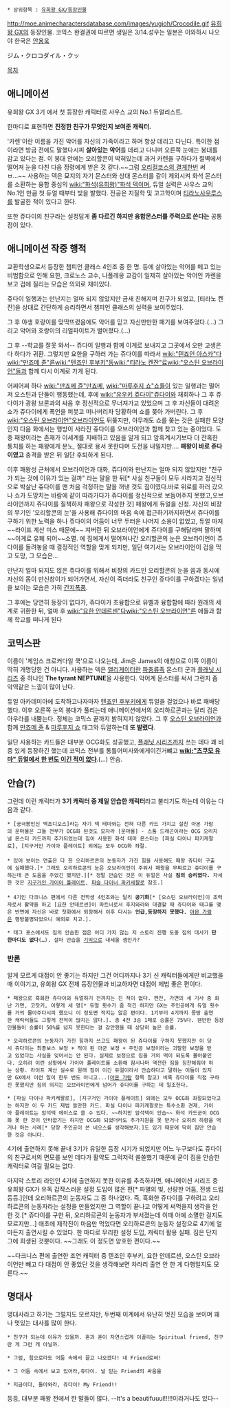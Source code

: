  * 상위항목 : [[유희왕 GX/등장인물]]

http://moe.animecharactersdatabase.com/images/yugioh/Crocodile.gif
[[유희왕 GX]]의 등장인물. 코믹스 완결권에 따르면 생일은 3/14.성우는 일본은 이와하시 나오야 한국은 [[안용욱]]

ジム・クロコダイル・クッ

[[목차]]

== 애니메이션 ==
유희왕 GX 3기 에서 첫 등장한 캐릭터로 사우스 교의 No.1 듀얼리스트.

한마디로 표현하면 '''진정한 친구가 무엇인지 보여준 캐릭터.'''

'카렌'이란 이름을 가진 악어를 자신의 가족이라고 하며 항상 데리고 다닌다. 특이한 점이라면 방금 전에도 말했다시피 '''살아있는 악어'''를 데리고 다니며 오른쪽 눈에는 붕대를 감고 있다는 점. 이 붕대 안에는 오리할콘이 박혀있는데 과거 카렌을 구하다가 절벽에서 떨어져 눈을 다친 다음 정령에게 받은 것 같다.~~그럼 [[오리컬코스의 결계]]한번 써ㅂ...~~ 사용하는 덱은 묘지의 자기 몬스터와 상대 몬스터를 같이 제외시켜 화석 몬스터를 소환하는 융합 중심의 [[wiki:"화석(유희왕)"화석 덱]]이며, 듀얼 실력은 사우스 교의 No.1인 만큼 첫 듀얼 때부터 빛을 발했다. 전공은 지질학 및 고고학이며 [[티라노사우루스]]를 발굴한 적이 있다고 한다.

또한 쥬다이의 친구라는 설정답게 '''좀 다르긴 하지만 융합몬스터를 주력으로 쓴다는''' 공통점이 있다.


== 애니메이션 작중 행적 ==

교환학생으로서 등장한 챔피언 클래스 4인조 중 한 명. 등에 살아있는 악어를 메고 있는 비범함으로 인해 요한, 크로노스 교수, 나폴레옹 교감이 일제히 살아있는 악어인 카렌을 보고 겁에 질리는 모습은 의외로 재미있다.

쥬다이 일행과는 만난지는 얼마 되지 않았지만 금새 친해지며 친구가 되었고, [티라노 켄잔]을 상대로 간단하게 승리하면서 챔피언 클래스의 실력을 보여주었다. 

그 후 야생 호랑이를 맞딱뜨렸음에도 악어를 믿고 자신만만한 패기를 보여주었다.(...) 그리고 악어와 호랑이의 리얼파이트가 벌어졌다.(...)

그 후 --학교를 잘못 와서-- 쥬다이 일행과 함께 이계로 보내지고 그곳에서 오만 고생은 다 하다가 귀환. 그렇지만 요한을 구하러 가는 쥬다이를 따라서 [[wiki:"텐죠인 아스카"다]][[wiki:"만죠메 쥰"른]][[wiki:"텐죠인 후부키"동]][[wiki:"티라노 켄잔"료]][[wiki:"오스틴 오브라이언"들]]과 함께   다시 이계로 가게 된다.

어찌어찌 하다 [[wiki:"만죠메 쥰"만죠메]], [[wiki:"마루후지 쇼"쇼]]들이 있는 일행과는 떨어져 오스틴과 단둘이 행동했는데, 후에 [[wiki:"유우키 쥬다이"쥬다이]]와 재회하나 그 후 쥬다이가 광왕 브론과의 싸움 후 정신적으로 무너져가고 있었으며 그 후 자신들이 대려온 쇼가 쥬다이에게 폭언을 퍼붓고 떠나버리자 당황하며 쇼를 쫒아 가버린다. 그 후 [[wiki:"오스틴 오브라이언"오브라이언]]도 뒤쫒지만, 아무래도 쇼를 쫒는 것은 실패한 모양인지 다음 화에서는 행방이 사라진 쥬다이를 오브라이언과 함께 찾고 있는 중이었다.
도중 패왕이라는 존재가 이세계를 지배하고 있음을 알게 되고  암흑계시기보다 더 잔혹한 통치를 하는 패왕에게 분노, 절대로 용서 못한다며 도전을 내밀지만....  '''패왕이 바로 쥬다이였고''' 충격을 받은 뒤 일단 후퇴하게 된다.

이후 패왕성 근처에서 오브라이언과 대화, 쥬다이와 만난지는 얼마 되지 않았지만 "친구가 되는 것에 이유가 있는 걸까" 라는 말을 한 뒤[* 사실 친구들이 모두 사라지고 정신적으로 박살난 쥬다이를 맨 처음 걱정하는 말을 꺼낸 것도 짐이였다.바로 위로를 하러 갔으나 쇼가 도망치는 바람에 같이 따라가다가 쥬다이를 정신적으로 보듬어주지 못했고,오브라이언까지 쥬다이를 질책하자 패왕으로 각성한 것] 패왕에게 듀얼을 신청. 자신의 비장의 무기인 '오리할콘의 눈'을 사용해 쥬다이의 마음 속에 접근하기까지하면서 쥬다이를 구하기 위한 노력을 하나 쥬다이의 어둠이 너무 두터운 나머지 소용이 없었고,  듀얼 마져 ~~라이프 계산 미스 때문에~~ 져버린 뒤 오브라이언에게 쥬다이를 구해달라며 말하며 ~~이게로 유폐 되어~~소멸. 에 짐에게서 떨어져나간 오리할콘의 눈은 오브라이언이 쥬다이를 돌려놓을 때 결정적인 역할을 맞게 되지만, 일단 여기서는 오브라이언이 겁을 먹고 도망, 그 모습은...

만난지 얼마 되지도 않은 쥬다이를 위해서 비장의 카드인 오리할콘의 눈을 씀과 동시에 자신의 몸이 만신창이가 되어가면서, 자신이 죽더라도 친구인 쥬다이를 구하겠다는 일념을 보이는 모습은 가히 [[간지폭풍]].

그 후에는 당연히 등장이 없다가, 쥬다이가 초융합으로 유벨과 융합함에 따라 원래의 세계로 귀환한 뒤, 얼마 후 [[wiki:"요한 안데르센"다]][[wiki:"오스틴 오브라이언"른]] 애들과 함께 학교를 떠나게 된다 

== 코믹스판 ==
이름이 '제임스 크로커다일 쿡'으로 나오는데, Jim은 James의 애칭으로 이쪽 이름이 딱히 개명당한 건 아니다. 사용하는 덱은 [[앨리게이터]]란 [[파충류족]] 몬스터 군과 [[플래닛 시리즈]] 중 하나인 '''The tyrant NEPTUNE'''을 사용한다. 악어계 몬스터를 써서 그런지 좀 악역같은 느낌이 많이 난다.
 
듀얼 아카데미아에 도착하고나자마자 [[텐죠인 후부키]]에게 듀얼을 걸었으나 바로 패배당했다. 이후 오른쪽 눈의 붕대가 풀리는데 애니메이션에서의 오리하르콘과는 달리 검은 아우라를 내뿜는다. 정체는 코믹스 끝까지 밝혀지지 않았다. 그 후 [[오스틴 오브라이언]]과 함께 [[만죠메 쥰]] & [[마루후지 쇼]] 태그와 듀얼하는데 '''또 발렸다'''.

일단 사용하는 카드들은 대부분 OCG화도 성공했고, [[플래닛 시리즈]]까지 쓰는 데다 꽤 비중 있게 등장하긴 했는데 코믹스 전부를 통틀어미사와에게이긴거뺴고 '''[[wiki:"츠쿠모 유마" 듀얼에서 한 번도 이긴 적이 없다]]'''.(…) 안습.

== 안습(?) ==
그런데 이런 캐릭터가 '''3기 캐릭터 중 제일 안습한 캐릭터'''라고 불리기도 하는데 이유는 다음과 같다.

 * [궁극봉인신 엑조디오스]라는 자기 덱 테마와는 전혀 다른 카드 가지고 설친 아몬 가람의 운마물은 그들 전부가 OCG화 된것도 모자라 [운마물] - 스톰 드래곤이라는 OCG 오리지널 몬스터 카드까지 추가되었는데 짐이 사용한 화석 테마 몬스터는 [파실 다이나 파키케팔로], [지구거인 가이아 플레이트] 외에는 모두 OCG화 좌절.
 
 * 있어 보이는 연출은 다 한 오리하르콘의 눈동자가 가진 힘을 사용해도 패왕 쥬다이 구출에 실패했다.[* 그래도 오리하르콘의 눈은 오브라이언이 주워서 패왕을 무찌르고 쥬다이를 구하는데 큰 도움을 주었긴 했지만.][* 정말 안습인 것은 이 듀얼은 사실 '''짐의 승리였다.''' 자세한 것은 [[지구거인 가이아 플레이트]], [[파슬 다이너 파키세팔로]] 참조.]
 
 * 4기인 다크니스 편에서 다른 전학생 4인조와는 달리 '''공기화'''[* [오스틴 오브라이언]이 조력자로서 활약을 하고 [요한 안데르센]이 파트너로서 후지와라와 대결할 때 쥬다이와 태그를 맺은 반면에 자신은 바로 첫화에서 퇴장해서 이후 다시는 '''언급,등장하지 못했다.''' [[아몬 가람]]은 행방불명되었으니 예외로 치고.].

 * 태그 포스에서도 짐의 안습한 점은 어디 가지 않는 지 스토리 진행 도중 짐의 대사가 '''단 한마디도 없다'''(…). 설마 안습을 [[기믹]]으로 내세울 셈인가?

=== 반론 ===
알게 모르게 대접이 안 좋기는 하지만 그건 어디까지나 3기 신 캐릭터들에게만 비교했을 때 이야기고, 유희왕 GX 전체 등장인물과 비교하자면 대접이 제법 좋은 편이다.

 * 패왕으로 흑화한 쥬다이와 듀얼하기 전까지는 진 적이 없다. 켄잔, 가면의 세 기사 중 화난 가면, 코잣키, 이렇게 세 명[* 듀얼 횟수가 좀 적긴 하지만 GX는 주인공에게 듀얼 횟수를 거의 몰아주다시피 했으니 이 정도면 적지는 않은 편이다. 1기부터 4기까지 몽땅 출연한 캐릭터들도 그렇게 전적이 많지는 않다.]. 총 4전 3승 1패로 승률은 75%다. 웬만한 등장인물들이 승률이 50%를 넘지 못한다는 걸 감안했을 때 상당히 높은 승률.

 * 오리하르콘의 눈동자가 가진 힘까지 쓰고도 패왕이 된 쥬다이를 구하지 못했지만 이 당시 쥬다이는 최종보스 보정 + 적이 된 아군 보정 + 주인공 보정이라는 괴랄한 보정을 받고 있었다는 사실을 잊어서는 안 된다. 실제로 보정으로 짐을 거의 떡이 되도록 몰아붙인다. 오히려 이런 상황에서 가이아 플레이트를 소환해 잠시나마 역전한 짐을 칭찬해줘야 하는 상황. 라이프 계산 실수로 원래 짐이 이긴 듀얼이라서 안습하다고 말하는 이들이 있지만 GX에서 이런 일이 한두 번도 아니고...([[아몬 가람]] 항목 참고) 비록 쥬다이를 직접 구하진 못했지만 짐의 의지는 오브라이언에게 넘어가 쥬다이를 구하는 데 일조한다.

 * [파실 다이나 파키케팔로], [지구거인 가이아 플레이트] 외에는 모두 OCG화 좌절되었다고는 하지만 이 두 카드 제법 쓸만한 카드. 파실 다이나 파키케팔로는 특수소환 견제, 가이아 플레이트는 암석덱 에이스로 쓸 수 있다. ~~하지만 암석덱이 안습~~ 화석 카드군이 OCG화 못 한 것이 안타깝기는 하지만 OCG화 되었더라도 추가지원을 못 받거나 오히려 하향을 먹거나 하는 사례[* 당장 주인공이 쓴 네오스를 생각해보자.]도 있기 때문에 딱히 짐만 안습한 것은 아니다.

4기에 출연하지 못해 끝내 3기가 유일한 등장 시기가 되었지만 어느 누구보다도 쥬다이의 친구로서의 면모를 보인 데다가 활약도 그럭저럭 쏠쏠했기 때문에 굳이 짐을 안습한 캐릭터로 여길 필요는 없다.

마지막 스토리 라인인 4기에 출연하지 못한 이유를 추측하자면, 애니메이션 시리즈 중 유희왕 GX가 유독 갑작스러운 설정 도입이 많은 편[* 파멸의 빛, 선량한 어둠, 전생 드립 등등.]인데 오리하르콘의 눈동자도 그 중 하나였다. 즉, 흑화한 쥬다이를 구하려고 오리하르콘의 눈동자라는 설정을 만들었지만 그 역할이 끝나고 어떻게 써먹을지 생각을 안 한 것.[* 쥬다이를 구한 뒤, 오리하르콘의 눈동자가 부서졌는데 이때 아예 소멸한 걸지도 모르지만...] 애초에 제작진이 마음만 먹었다면 오리하르콘의 눈동자 설정으로 4기에 얼마든지 출연시킬 수 있었다. 한 마디로 무리한 설정 도입, 캐릭터 활용 실패. 짐은 단지 그에 희생된 것뿐이다. ~~그래도 이 정도면 양호한 편이다.~~

~~다크니스 편에 출연한 조연 캐릭터 중 텐조인 후부키, 요한 안데르센, 오스틴 오브라이언만 빼고 다 대접이 안 좋았단 것을 생각해보면 차라리 출연 안 한 게 다행일지도 모른다.~~

== 명대사 ==
명대사라고 하기는 그럴지도 모르지만, 두번째 이계에서 유난히 멋진 모습을 보이며 꽤나 멋있는 대사를 많이 한다.

 * 친구가 되는데 이유가 있을까. 혼과 혼이 자연스럽게 이끌리는 Spiritual friend, 친구란 게 그런 게 아닐까.

 * 그럼, 힘으로라도 어둠 속에서 끌고 나오겠다! 네 Friend로써!

 * 그 어둠 속에서 보고 있어라,쥬다이. 널 믿는 Friend의 싸움을

 * 지금이다, 돌아와라, 쥬다이! My Friend!!


등등, 대부분 패왕 전에서 한 말들이 많다. --It's a beautifuuul!!!!!이라거나도 있다--

